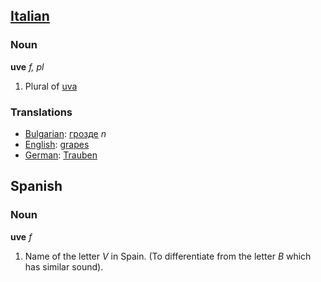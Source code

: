 ==[[Italian]]==
===Noun===
'''uve''' ''f, pl''

# Plural of [[uva]]

===Translations===
*[[Bulgarian]]: [[грозде]] ''n''
*[[English]]: [[grapes]]
*[[German]]: [[Trauben]]

== Spanish ==
=== Noun ===
'''uve''' ''f''

# Name of the letter ''V'' in Spain. (To differentiate from the letter ''B'' which has similar sound).